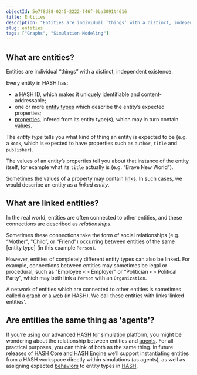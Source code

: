 ```yaml
---
objectId: 5e7f8d88-0245-2222-f46f-0ba3091t4616
title: Entities
description: "Entities are individual ‘things’ with a distinct, independent existence."
slug: entities
tags: ["Graphs", "Simulation Modeling"]
---
```


## What are entities?

Entities are individual “things” with a distinct, independent existence.

Every entity in HASH has:

- a HASH ID, which makes it uniquely identifiable and content-addressable;
- one or more [entity types](https://hash.ai/glossary/entity-types) which describe the entity’s expected properties;
- [properties](https://hash.ai/glossary/properties), infered from its entity type(s), which may in turn contain [values](https://hash.ai/glossary/values).

The _entity type_ tells you what kind of thing an entity is expected to be (e.g. a `Book`, which is expected to have properties such as `author`, `title` and `publisher`).

The values of an entity’s properties tell you about that instance of the entity itself, for example what its `title` actually is (e.g. “Brave New World”).

Sometimes the values of a property may contain [links](https://hash.ai/glossary/links). In such cases, we would describe an entity as a _linked entity_.

## What are linked entities?

In the real world, entities are often connected to other entities, and these connections are described as _relationships_.

Sometimes these connections take the form of social relationships (e.g. “Mother", "Child”, or “Friend") occurring between entities of the same [entity type] (in this example `Person`).

However, entities of completely different entity types can also be linked. For example, connections between entities may sometimes be legal or procedural, such as “Employee \<\> Employer” or “Politician \<\> Political Party”, which may both link a `Person` with an `Organization`.

A network of entities which are connected to other entities is sometimes called a [graph](https://hash.ai/glossary/graphs) or a [web](/guide/webs) (in HASH). We call these entities with links ‘linked entities’.

## Are entities the same thing as 'agents'?

If you’re using our advanced [HASH for simulation](https://simulation.hash.ai/index) platform, you might be wondering about the relationship between entities and [agents](https://hash.ai/glossary/agent-based-modeling). For all practical purposes, you can think of both as the same thing. In future releases of [HASH Core](https://hash.ai/platform/core) and [HASH Engine](https://hash.ai/platform/engine) we’ll support instantiating entities from a HASH workspace directly within simulations (as agents), as well as assigning expected [behaviors](https://hash.dev/docs/simulations/creating-simulations/behaviors) to entity types in [HASH](https://hash.ai/platform/hash).
